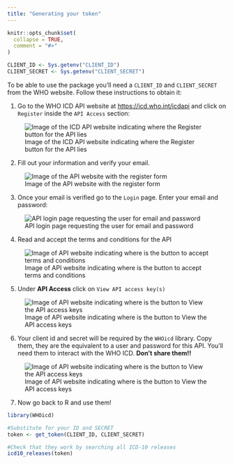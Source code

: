```yaml
---
title: "Generating your token"
---
```


```r
knitr::opts_chunk$set(
  collapse = TRUE,
  comment = "#>"
)

CLIENT_ID <- Sys.getenv("CLIENT_ID")
CLIENT_SECRET <- Sys.getenv("CLIENT_SECRET")
```

To be able to use the package you'll need a `CLIENT_ID` and `CLIENT_SECRET` from the WHO website. Follow these instructions to obtain it: 

1. Go to the WHO ICD API website at [https://icd.who.int/icdapi](https://icd.who.int/icdapi)
and click on `Register` inside the `API Access` section:

![Image of the ICD API website indicating where the Register button for the API lies](figures/api1.png)

2. Fill out your information and verify your email. 

![Image of the API website with the register form](figures/api2.png)

3. Once your email is verified go to the `Login` page. Enter your email and password:

![API login page requesting the user for email and password](figures/api2_5.png)

4. Read and accept the terms and conditions for the API

![Image of API website indicating where is the button to accept terms and conditions](figures/api3.png)

5. Under **API Access** click on `View API access key(s)`

![Image of API website indicating where is the button to View the API access keys](figures/api4.png)

6. Your client id and secret will be required by the `WHOicd` library. Copy them, they are the equivalent to a user and password for this API. You'll need them to interact with the WHO ICD. **Don't share them!!**

![Image of API website indicating where is the button to View the API access keys](figures/api5.png)


7. Now go back to R and use them!

```r
library(WHOicd)

#Substitute for your ID and SECRET
token <- get_token(CLIENT_ID, CLIENT_SECRET)

#Check that they work by searching all ICD-10 releases
icd10_releases(token)
```
